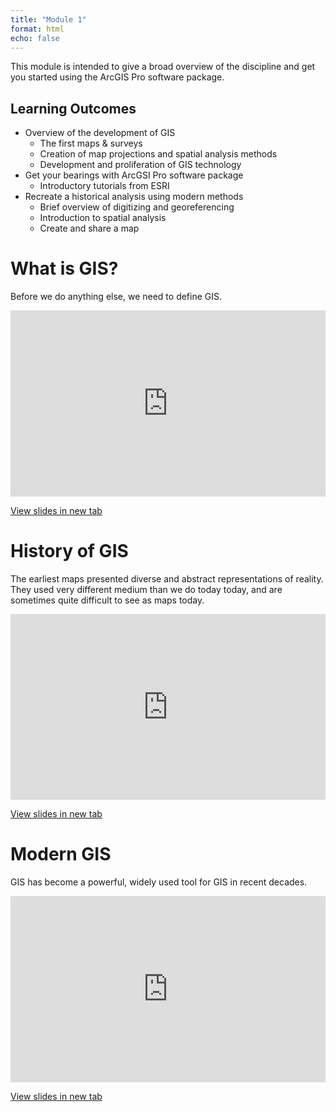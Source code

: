 ```yaml
---
title: "Module 1"
format: html
echo: false
---
```


This module is intended to give a broad overview of the discipline and get you started using the ArcGIS Pro software package.


## Learning Outcomes


* Overview of the development of GIS
  * The first maps & surveys
  * Creation of map projections and spatial analysis methods
  * Development and proliferation of GIS technology
* Get your bearings with ArcGSI Pro software package
  * Introductory tutorials from ESRI
* Recreate a historical analysis using modern methods
  * Brief overview of digitizing and georeferencing
  * Introduction to spatial analysis
  * Create and share a map

# What is GIS?

Before we do anything else, we need to define GIS.

<div style="overflow: hidden;
  padding-top: 56.25%;
  position: relative">
  <iframe src="https://geos270.github.io/LectureSlides/What_is_GIS/Slides.html" title="Processes" scrolling="no" frameborder="0"
    style="border: 0;
   height: 100%;
   left: 0;
   position: absolute;
   top: 0;
   width: 100%;">
   <p>Your browser does not support iframes.</p>
 </iframe>
</div>
<a href="https://geos270.github.io/LectureSlides/What_is_GIS/Slides.html" target="_blank">View slides in new tab</a>

  
# History of GIS

The earliest maps presented diverse and abstract representations of reality.  They used very different medium than we do today today, and are sometimes quite difficult to see as maps today.  

<div style="overflow: hidden;
  padding-top: 56.25%;
  position: relative">
  <iframe src="https://geos270.github.io/LectureSlides/History_of_GIS/Slides.html" title="Processes" scrolling="no" frameborder="0"
    style="border: 0;
   height: 100%;
   left: 0;
   position: absolute;
   top: 0;
   width: 100%;">
   <p>Your browser does not support iframes.</p>
 </iframe>
</div>
<a href="https://geos270.github.io/LectureSlides/History_of_GIS/Slides.html" target="_blank">View slides in new tab</a>


# Modern GIS

GIS has become a powerful, widely used tool for GIS in recent decades.

<div style="overflow: hidden;
  padding-top: 56.25%;
  position: relative">
  <iframe src="https://geos270.github.io/LectureSlides/Modern_GIS/Slides.html" title="Processes" scrolling="no" frameborder="0"
    style="border: 0;
   height: 100%;
   left: 0;
   position: absolute;
   top: 0;
   width: 100%;">
   <p>Your browser does not support iframes.</p>
 </iframe>
</div>
<a href="https://geos270.github.io/LectureSlides/Modern_GIS/Slides.html" target="_blank">View slides in new tab</a>
